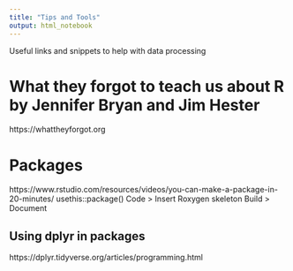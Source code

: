```yaml
---
title: "Tips and Tools"
output: html_notebook
---
```


Useful links and snippets to help with data processing

# What they forgot to teach us about R by Jennifer Bryan and Jim Hester
https://whattheyforgot.org

# Packages
https://www.rstudio.com/resources/videos/you-can-make-a-package-in-20-minutes/
  usethis::package()
  Code > Insert Roxygen skeleton
  Build > Document
  
## Using dplyr in packages
https://dplyr.tidyverse.org/articles/programming.html